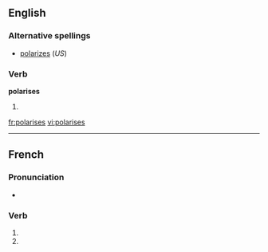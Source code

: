==English==

===Alternative spellings===
*[[polarizes]] (''US'')

===Verb===
'''polarises'''

# {{third-person singular of|[[polarise]]}}

[[fr:polarises]]
[[vi:polarises]]

----
{{also|polarisés}}
==French==

===Pronunciation===
*{{IPA|lang=fr|/pɔ.la.ʁiz/}}
===Verb===
{{fr-verb-form}}

# {{conjugation of|polariser||2|s|pres|ind|lang=fr}}
# {{conjugation of|polariser||2|s|pres|sub|lang=fr}}
{{count page|[[Wiktionary:Page count]]}}
{{rfc-auto}}